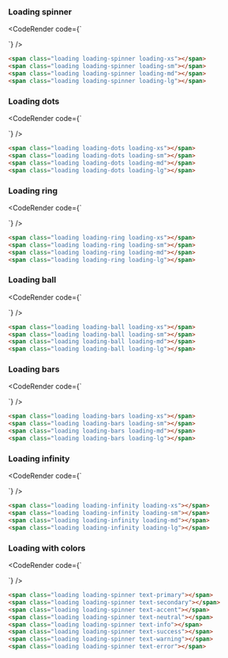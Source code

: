 
### Loading spinner

<CodeRender code={`
<span class="loading loading-spinner loading-xs"></span>
<span class="loading loading-spinner loading-sm"></span>
<span class="loading loading-spinner loading-md"></span>
<span class="loading loading-spinner loading-lg"></span>

`} />
  
```html
<span class="loading loading-spinner loading-xs"></span>
<span class="loading loading-spinner loading-sm"></span>
<span class="loading loading-spinner loading-md"></span>
<span class="loading loading-spinner loading-lg"></span>

```
### Loading dots

<CodeRender code={`
<span class="loading loading-dots loading-xs"></span>
<span class="loading loading-dots loading-sm"></span>
<span class="loading loading-dots loading-md"></span>
<span class="loading loading-dots loading-lg"></span>

`} />
  
```html
<span class="loading loading-dots loading-xs"></span>
<span class="loading loading-dots loading-sm"></span>
<span class="loading loading-dots loading-md"></span>
<span class="loading loading-dots loading-lg"></span>

```
### Loading ring

<CodeRender code={`
<span class="loading loading-ring loading-xs"></span>
<span class="loading loading-ring loading-sm"></span>
<span class="loading loading-ring loading-md"></span>
<span class="loading loading-ring loading-lg"></span>

`} />
  
```html
<span class="loading loading-ring loading-xs"></span>
<span class="loading loading-ring loading-sm"></span>
<span class="loading loading-ring loading-md"></span>
<span class="loading loading-ring loading-lg"></span>

```
### Loading ball

<CodeRender code={`
<span class="loading loading-ball loading-xs"></span>
<span class="loading loading-ball loading-sm"></span>
<span class="loading loading-ball loading-md"></span>
<span class="loading loading-ball loading-lg"></span>

`} />
  
```html
<span class="loading loading-ball loading-xs"></span>
<span class="loading loading-ball loading-sm"></span>
<span class="loading loading-ball loading-md"></span>
<span class="loading loading-ball loading-lg"></span>

```
### Loading bars

<CodeRender code={`
<span class="loading loading-bars loading-xs"></span>
<span class="loading loading-bars loading-sm"></span>
<span class="loading loading-bars loading-md"></span>
<span class="loading loading-bars loading-lg"></span>

`} />
  
```html
<span class="loading loading-bars loading-xs"></span>
<span class="loading loading-bars loading-sm"></span>
<span class="loading loading-bars loading-md"></span>
<span class="loading loading-bars loading-lg"></span>

```
### Loading infinity

<CodeRender code={`
<span class="loading loading-infinity loading-xs"></span>
<span class="loading loading-infinity loading-sm"></span>
<span class="loading loading-infinity loading-md"></span>
<span class="loading loading-infinity loading-lg"></span>

`} />
  
```html
<span class="loading loading-infinity loading-xs"></span>
<span class="loading loading-infinity loading-sm"></span>
<span class="loading loading-infinity loading-md"></span>
<span class="loading loading-infinity loading-lg"></span>

```
### Loading with colors

<CodeRender code={`
<span class="loading loading-spinner text-primary"></span>
<span class="loading loading-spinner text-secondary"></span>
<span class="loading loading-spinner text-accent"></span>
<span class="loading loading-spinner text-neutral"></span>
<span class="loading loading-spinner text-info"></span>
<span class="loading loading-spinner text-success"></span>
<span class="loading loading-spinner text-warning"></span>
<span class="loading loading-spinner text-error"></span>

`} />
  
```html
<span class="loading loading-spinner text-primary"></span>
<span class="loading loading-spinner text-secondary"></span>
<span class="loading loading-spinner text-accent"></span>
<span class="loading loading-spinner text-neutral"></span>
<span class="loading loading-spinner text-info"></span>
<span class="loading loading-spinner text-success"></span>
<span class="loading loading-spinner text-warning"></span>
<span class="loading loading-spinner text-error"></span>

```   

    